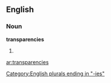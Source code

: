 ==English==

===Noun===
'''transparencies'''

# {{plural of|[[transparency]]}}

[[Category:English plurals ending in "-ies"]]

[[ar:transparencies]]